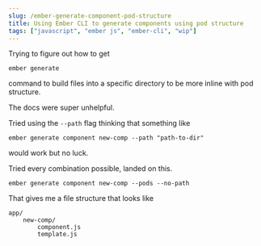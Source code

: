 ```yaml
---
slug: /ember-generate-component-pod-structure
title: Using Ember CLI to generate components using pod structure
tags: ["javascript", "ember js", "ember-cli", "wip"]
--- 
```


Trying to figure out how to get

`ember generate`

command to build files into a specific directory to be more inline with pod structure.

The docs were super unhelpful.

Tried using the `--path` flag thinking that something like

`ember generate component new-comp --path "path-to-dir"`

would work but no luck.

Tried every combination possible, landed on this.

`ember generate component new-comp --pods --no-path`

That gives me a file structure that looks like

```
app/
    new-comp/
        component.js
        template.js
```
